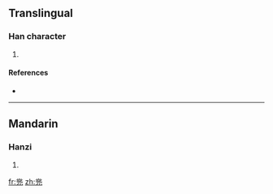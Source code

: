==Translingual==

===Han character===
{{Han char|rn=10|rad=儿|as=10|sn=12|four=|canj=中一一山 (LMMU)}}

# {{defn|Han|sort=儿10}}

====References====
* {{Han ref|kx=0125.211|dkj=01393|dj=0266.050|hdz=10274.030|uh=5160|ud=20832}}

----

==Mandarin==

===Hanzi===
{{cmn-hanzi|pin=[[dōu]] ([[dou1]])|wg=tou<sup>1</sup>}}

# {{defn|Mandarin|sort=儿10}}

[[fr:兠]]
[[zh:兠]]